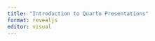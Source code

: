 ```yaml
---
title: "Introduction to Quarto Presentations"
format: revealjs
editor: visual
---
```


<!-- **Outline:** -->

<!-- -   Outline structure of Quarto presentations -->
<!--     -   Structure -->
<!--     -   Slide separation -->
<!--     -    -->
